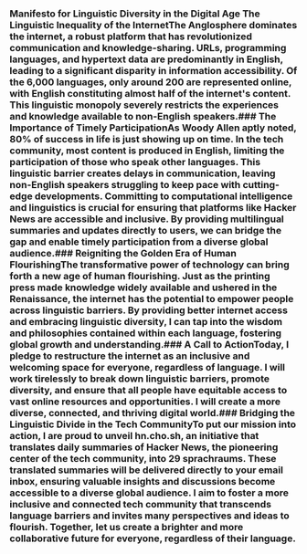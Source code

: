 
<Steps>

### Manifesto for Linguistic Diversity in the Digital Age The Linguistic Inequality of the InternetThe Anglosphere dominates the internet, a robust platform that has revolutionized communication and knowledge-sharing. URLs, programming languages, and hypertext data are predominantly in English, leading to a significant disparity in information accessibility. Of the 6,000 languages, only around 200 are represented online, with English constituting almost half of the internet's content. This linguistic monopoly severely restricts the experiences and knowledge available to non-English speakers.### The Importance of Timely ParticipationAs Woody Allen aptly noted, 80% of success in life is just showing up on time. In the tech community, most content is produced in English, limiting the participation of those who speak other languages. This linguistic barrier creates delays in communication, leaving non-English speakers struggling to keep pace with cutting-edge developments. Committing to computational intelligence and linguistics is crucial for ensuring that platforms like Hacker News are accessible and inclusive. By providing multilingual summaries and updates directly to users, we can bridge the gap and enable timely participation from a diverse global audience.### Reigniting the Golden Era of Human FlourishingThe transformative power of technology can bring forth a new age of human flourishing. Just as the printing press made knowledge widely available and ushered in the Renaissance, the internet has the potential to empower people across linguistic barriers. By providing better internet access and embracing linguistic diversity, I can tap into the wisdom and philosophies contained within each language, fostering global growth and understanding.### A Call to ActionToday, I pledge to restructure the internet as an inclusive and welcoming space for everyone, regardless of language. I will work tirelessly to break down linguistic barriers, promote diversity, and ensure that all people have equitable access to vast online resources and opportunities. I will create a more diverse, connected, and thriving digital world.### Bridging the Linguistic Divide in the Tech CommunityTo put our mission into action, I are proud to unveil hn.cho.sh, an initiative that translates daily summaries of Hacker News, the pioneering center of the tech community, into 29 sprachraums. These translated summaries will be delivered directly to your email inbox, ensuring valuable insights and discussions become accessible to a diverse global audience. I aim to foster a more inclusive and connected tech community that transcends language barriers and invites many perspectives and ideas to flourish. Together, let us create a brighter and more collaborative future for everyone, regardless of their language.</Steps>
